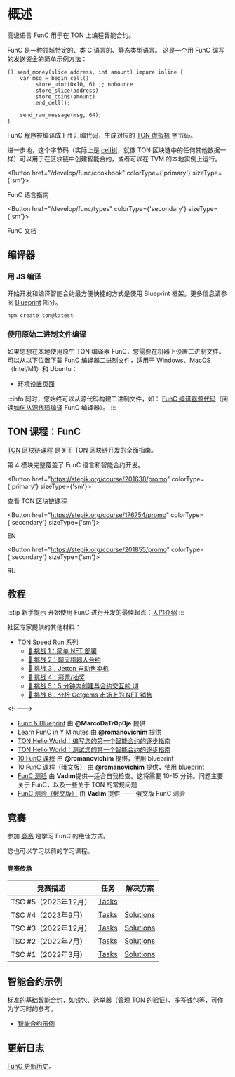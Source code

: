 
# 概述

高级语言 FunC 用于在 TON 上编程智能合约。

FunC 是一种领域特定的、类 C 语言的、静态类型语言。
这是一个用 FunC 编写的发送资金的简单示例方法：

```func
() send_money(slice address, int amount) impure inline {
    var msg = begin_cell()
        .store_uint(0x10, 6) ;; nobounce
        .store_slice(address)
        .store_coins(amount)
        .end_cell();

    send_raw_message(msg, 64);
}
```

FunC 程序被编译成 Fift 汇编代码，生成对应的 [TON 虚拟机](/learn/tvm-instructions/tvm-overview) 字节码。

进一步地，这个字节码（实际上是 [cell树](/learn/overviews/cells)，就像 TON 区块链中的任何其他数据一样）可以用于在区块链中创建智能合约，或者可以在 TVM 的本地实例上运行。

<Button href="/develop/func/cookbook" colorType={'primary'} sizeType={'sm'}>

FunC 语言指南

</Button>

<Button href="/develop/func/types" colorType={'secondary'} sizeType={'sm'}>

FunC 文档

</Button>

## 编译器

### 用 JS 编译

开始开发和编译智能合约最方便快捷的方式是使用 Blueprint 框架。更多信息请参阅 [Blueprint](/develop/smart-contracts/sdk/javascript) 部分。

```bash
npm create ton@latest
```

### 使用原始二进制文件编译

如果您想在本地使用原生 TON 编译器 FunC，您需要在机器上设置二进制文件。可以从以下位置下载 FunC 编译器二进制文件，适用于 Windows、MacOS（Intel/M1）和 Ubuntu：

- [环境设置页面](/develop/smart-contracts/environment/installation)

:::info
同时，您始终可以从源代码构建二进制文件，如：
[FunC 编译器源代码](https://github.com/ton-blockchain/ton/tree/master/crypto/func)（阅读[如何从源代码编译](/develop/howto/compile#func) FunC 编译器）。
:::

## TON 课程：FunC

[TON 区块链课程](https://stepik.org/course/201638/) 是关于 TON 区块链开发的全面指南。

第 4 模块完整覆盖了 FunC 语言和智能合约开发。


<Button href="https://stepik.org/course/201638/promo"
        colorType={'primary'} sizeType={'sm'}>

查看 TON 区块链课程

</Button>


<Button href="https://stepik.org/course/176754/promo"
        colorType={'secondary'} sizeType={'sm'}>

EN

</Button>


<Button href="https://stepik.org/course/201855/promo"
        colorType={'secondary'} sizeType={'sm'}>

RU

</Button>


## 教程

:::tip 新手提示
开始使用 FunC 进行开发的最佳起点：[入门介绍](/develop/smart-contracts/)
:::

社区专家提供的其他材料：

- [TON Speed Run 系列](https://tonspeedrun.com/)
  - [🚩 挑战 1：简单 NFT 部署](https://github.com/romanovichim/TONQuest1)
  - [🚩 挑战 2：聊天机器人合约](https://github.com/romanovichim/TONQuest2)
  - [🚩 挑战 3：Jetton 自动售卖机](https://github.com/romanovichim/TONQuest3)
  - [🚩 挑战 4：彩票/抽奖](https://github.com/romanovichim/TONQuest4)
  - [🚩 挑战 5：5 分钟内创建与合约交互的 UI](https://github.com/romanovichim/TONQuest5)
  - [🚩 挑战 6：分析 Getgems 市场上的 NFT 销售](https://github.com/romanovichim/TONQuest6)

\<!---->

- [Func & Blueprint](https://www.youtube.com/watch?v=7omBDfSqGfA&list=PLtUBO1QNEKwtO_zSyLj-axPzc9O9rkmYa) 由 **@MarcoDaTr0p0je** 提供
- [Learn FunC in Y Minutes](https://learnxinyminutes.com/docs/func/) 由 **@romanovichim** 提供
- [TON Hello World：编写您的第一个智能合约的逐步指南](https://ton-community.github.io/tutorials/02-contract/)
- [TON Hello World：测试您的第一个智能合约的逐步指南](https://ton-community.github.io/tutorials/04-testing/)
- [10 FunC 课程](https://github.com/romanovichim/TonFunClessons_Eng) 由 **@romanovichim** 提供，使用 blueprint
- [10 FunC 课程（俄文版）](https://github.com/romanovichim/TonFunClessons_ru) 由 **@romanovichim** 提供，使用 blueprint
- [FunC 测验](https://t.me/toncontests/60) 由 **Vadim**提供—适合自我检查。这将需要 10-15 分钟。问题主要关于 FunС，以及一些关于 TON 的常规问题
- [FunC 测验（俄文版）](https://t.me/toncontests/58?comment=14888) 由 **Vadim** 提供 —— 俄文版 FunC 测验

## 竞赛

参加 [竞赛](https://t.me/toncontests) 是学习 FunC 的绝佳方式。

您也可以学习以前的学习课程。

#### 竞赛传承

| 竞赛描述             | 任务                                                       | 解决方案                                                                   |
| ---------------- | -------------------------------------------------------- | ---------------------------------------------------------------------- |
| TSC #5（2023年12月） | [Tasks](https://github.com/ton-community/tsc5)           |                                                                        |
| TSC #4（2023年9月）  | [Tasks](https://github.com/ton-community/tsc4)           | [Solutions](/develop/smart-contracts/examples#ton-smart-challenge-4)   |
| TSC #3（2022年12月） | [Tasks](https://github.com/ton-blockchain/func-contest3) | [Solutions](https://github.com/nns2009/TON-FunC-contest-3)             |
| TSC #2（2022年7月）  | [Tasks](https://github.com/ton-blockchain/func-contest2) | [Solutions](https://github.com/ton-blockchain/func-contest2-solutions) |
| TSC #1（2022年3月）  | [Tasks](https://github.com/ton-blockchain/func-contest1) | [Solutions](https://github.com/ton-blockchain/func-contest1-solutions) |

## 智能合约示例

标准的基础智能合约，如钱包、选举器（管理 TON 的验证）、多签钱包等，可作为学习时的参考。

- [智能合约示例](/develop/smart-contracts/examples)

## 更新日志

[FunC 更新历史](/develop/func/changelog)。
